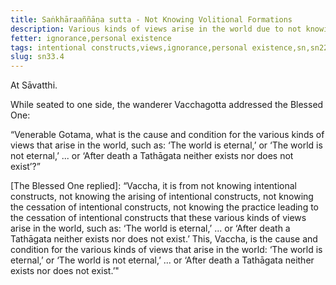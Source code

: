 ```yaml
---
title: Saṅkhāraaññāṇa sutta - Not Knowing Volitional Formations
description: Various kinds of views arise in the world due to not knowing intentional constructs, the arising of intentional constructs, the cessation of intentional constructs, and the practice leading to the cessation of intentional constructs.
fetter: ignorance,personal existence
tags: intentional constructs,views,ignorance,personal existence,sn,sn22-34,sn33
slug: sn33.4
---
```


At Sāvatthi.

While seated to one side, the wanderer Vacchagotta addressed the Blessed One:

“Venerable Gotama, what is the cause and condition for the various kinds of views that arise in the world, such as: ‘The world is eternal,’ or ‘The world is not eternal,’ ... or ‘After death a Tathāgata neither exists nor does not exist’?”

[The Blessed One replied]: “Vaccha, it is from not knowing intentional constructs, not knowing the arising of intentional constructs, not knowing the cessation of intentional constructs, not knowing the practice leading to the cessation of intentional constructs that these various kinds of views arise in the world, such as: ‘The world is eternal,’ ... or ‘After death a Tathāgata neither exists nor does not exist.’ This, Vaccha, is the cause and condition for the various kinds of views that arise in the world: ‘The world is eternal,’ or ‘The world is not eternal,’ ... or ‘After death a Tathāgata neither exists nor does not exist.’"